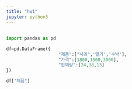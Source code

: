 ```yaml
---
title: "hw1"
jupyter: python3
---
```


##

```python
import pandas as pd

df=pd.DataFrame({
                    "제품":["사과",'딸기','수박'],
                    "가격":[1800,1500,3000],
                    "판매량":[24,38,13]
})

df["제품"]

```
```python

```

